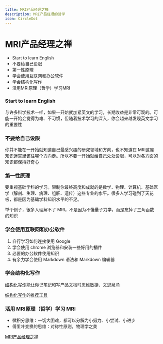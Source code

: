 ```yaml
---
title: MRI产品经理之禅
description: MRI产品经理的哲学
icon: CircleDot
---
```


# MRI产品经理之禅

- Start to learn English
- 不要给自己设限
- 第一性原理
- 学会使用互联网和办公软件
- 学会结构化写作
- 活用MRI原理（哲学）学习MRI

### Start to learn English

与许多科学技术一样，如果一开始就加紧英文的学习，长期收益是非常可观的。可能一开始会觉得为难、不习惯，但随着技术学习的深入，你会越来越发现英文学习的重要性

### 不要给自己设限

你并不能在一开始就知道自己最感兴趣的研究领域和方向，也不知道在 MRI这座知识迷宫里该往哪个方向走。所以不要一开始就给自己处处设限，可以对各方面的知识都保持好奇心

### 第一性原理

要重视基础学科的学习。限制你最终高度和成就的是数学、物理、计算机、基础医学（解剖、生理、病理、组胚、遗传）这些专业的水平。很多人学习碰到了天花板，都是因为基础学科知识水平的不足。

举个例子，很多人理解不了 MRI，不是因为不懂量子力学，而是忘掉了三角函数的知识

### 学会使用互联网和办公软件

1. 自行学习如何连接使用 Google
2. 学会使用 chrome 浏览器和安装一些好用的插件
3. 必要的办公软件使用知识
4. 有余力学会使用 Markdown 语法和 Markdown 编辑器

### 学会结构化写作

[结构化写作](https://app.affine.pro/workspace/292d88ac-7b51-46a0-b42b-f4e7d0389154/C9NJzUaSM8IuSyla8jbrK)能让你记笔记和写产品文档时思维敏捷、文思泉涌

[结构化写作](https://app.affine.pro/workspace/292d88ac-7b51-46a0-b42b-f4e7d0389154/C9NJzUaSM8IuSyla8jbrK)的[推荐工具](https://app.affine.pro/workspace/292d88ac-7b51-46a0-b42b-f4e7d0389154/C9NJzUaSM8IuSyla8jbrK)

### 活用 MRI原理（哲学）学习 MRI

- 微积分思维：一切大困难，都可以分解为小努力、小尝试、小进步
- 傅里叶变换的思维：对称性原则，物理学之美

[MRI产品经理之禅](/docs/mri-pm-zen)